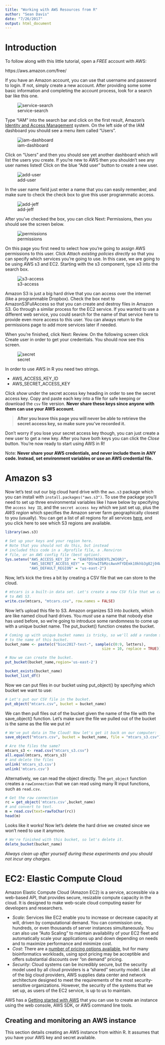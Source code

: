 ```yaml
---
title: "Working with AWS Resources from R"
author: "Sean Davis"
date: "7/26/2017"
output: html_document
---
```


# Introduction

To follow along with this little tutorial, open a *FREE* account with AWS:

https://aws.amazon.com/free/

If you have an Amazon account, you can use that username and password to login. If not, simply create a new account. After providing some some basic information and completing the account process, look for a search bar like this one.

![service-search](images/service-search.png)

Type “IAM” into the search bar and click on the first result, Amazon’s [Identity and Access Management](https://aws.amazon.com/iam/) system. On the left side of the IAM dashboard you should see a menu item called “Users”.

![iam-dashboard](images/iam-dashboard.png)

Click on “Users” and then you should see yet another dashboard which will list the users you create. If you’re new to AWS then you shouldn’t see any user names listed! Click on the blue “Add user” button to create a new user.

![add-user](images/add-user.png)

In the user name field just enter a name that you can easily remember, and make sure to check the check box to give this user programmatic access.

![add-jeff](images/add-jeff.png)

After you’ve checked the box, you can click Next: Permissions, then you should see the screen below.

![permissions](images/permissions.png)

On this page you first need to select how you’re going to assign AWS permissions to this user. Click *Attach existing policies directly* so that you can specify which services you’re going to use. In this case, we are going to be using AWS s3 and EC2. Starting with the s3 component, type s3 into the search box. 

![s3-access](images/s3-access.png)

Amazon S3 is just a big hard drive that you can access over the internet (like a programmable Dropbox). Check the box next to AmazonS3FullAccess so that you can create and destroy files in Amazon S3. Go through a similar process for the EC2 service. If you wanted to use a different web service, you could search for the name of that service here to provide even more access to this user. You can always return to the permissions page to add more services later if needed.

When you’re finished, click Next: Review. On the following screen click Create user in order to get your credentials. You should now see this screen.

![secret](images/secret.png)

In order to use AWS in R you need two strings. 

- AWS_ACCESS_KEY_ID
- AWS_SECRET_ACCESS_KEY

Click *show* under the secret access key heading in order to see the secret access key. Copy and paste each key into a file for safe keeping or download the `csv` file version. **Never share these keys since anyone with them can use your AWS account**. 

> **After you leave this page you will never be able to retrieve the secret access key, so make sure you’ve recorded it.** 

Don’t worry if you lose your secret access key though, you can just create a new user to get a new key. After you have both keys you can click the *Close* button. You’re now ready to start using AWS in R!

Note: **Never share your AWS credentials, and never include them in ANY code. Instead, set environment variables or use an AWS credential file.**

# Amazon s3

Now let’s test out our big cloud hard drive with the `aws.s3` package which you can install with `install.packages("aws.s3")`. To use the package you’ll need to set up three environmental variables like I have below by specifying the `access key ID`, and the `secret access key` which we just set up, plus the *AWS region* which specifies the Amazon server farm geographically closest to you (usually). You can get a list of all regions for all services [here](http://docs.aws.amazon.com/general/latest/gr/rande.html#s3_region), and you click here to see which S3 regions are available.


```r
library(aws.s3)
```

```r
# Set up your keys and your region here.
# Note that you should not do this, but instead
# included this code in a .Rprofile file, a .Renviron 
# file, or an AWS config file (best option).
Sys.setenv("AWS_ACCESS_KEY_ID" = "EA6TDV7ASDE9TL2WI6RJ",
           "AWS_SECRET_ACCESS_KEY" = "OSnwITbMzcAwvHfYDEmk10khb3g82j04Wj8Va4AA",
           "AWS_DEFAULT_REGION" = "us-east-2")
```

Now, let's kick the tires a bit by creating a CSV file that we can store to the cloud.

```r
# mtcars is a built-in data set. Let's create a new CSV file that we can upload
# to AWS S3.
write.csv(mtcars, "mtcars.csv", row.names = FALSE)
```

Now let’s upload this file to S3. Amazon organizes S3 into *buckets*, which are like named cloud hard drives. You *must* use a name that nobody else has used before, so we’re going to introduce some randomness to come up with a unique bucket name. The put_bucket() function creates the bucket.


```r
# Coming up with unique bucket names is tricky, so we'll add a random string
# to the name of this bucket.
bucket_name <- paste(c("bioc2017-test-", sample(c(0:9, letters), 
                                            size = 10, replace = TRUE)), collapse = "")

# Now we can create the bucket.
put_bucket(bucket_name,region='us-east-2')
```

```r
bucket_exists(bucket_name)
bucket_list_df()
```

Now we can put files in our bucket using put_object() by specifying which bucket we want to use:

```r
# Let's put our CSV file in the bucket.
put_object("mtcars.csv", bucket = bucket_name)
```

We can then pull files out of the bucket given the name of the file with the save_object() function. Let’s make sure the file we pulled out of the bucket is the same as the file we put in!

```r
# We've put data in The Cloud! Now let's get it back on our computer:
save_object("mtcars.csv", bucket = bucket_name, file = "mtcars_s3.csv")
```

```r
# Are the files the same?
mtcars_s3 <- read.csv("mtcars_s3.csv")
all.equal(mtcars, mtcars_s3)
# and delete the files
unlink('mtcars_s3.csv')
unlink('mtcars.csv')
```

Alternatively, we can read the object directly. The `get_object` function creates a `rawConnection` that we can read using many R input functions, such as `read.csv`.

```r
# Get the raw connection
rc = get_object('mtcars.csv',bucket_name)
# and convert to text.
m = read.csv(text=rawToChar(rc))
head(m)
```

Looks like it works! Now let’s delete the hard drive we created since we won’t need to use it anymore.

```r
# We're finished with this bucket, so let's delete it.
delete_bucket(bucket_name)
```

*Always clean up after yourself during these experiments and you should not incur any charges.*

# EC2: Elastic Compute Cloud

Amazon Elastic Compute Cloud (Amazon EC2) is a service, accessible via a web-based API, that provides secure, resizable compute capacity in the cloud. It is designed to make web-scale cloud computing easier for developers and researchers. 

- *Scale*: Services like EC2 enable you to increase or decrease capacity at will, driven by computational demand. You can commission one, hundreds, or even thousands of server instances simultaneously. You can also use "Auto Scaling" to maintain availability of your EC2 fleet and automatically scale your applications up and down depending on needs and to maximize performance and minimize cost. 
- *Cost*: There are a [number of pricing options available](https://aws.amazon.com/ec2/pricing/spot-instances/), but for many bioinformatics workloads, using spot pricing may be acceptible and offers substantial discounts over "on demand" pricing. 
- *Security*: Cloud systems can be incredibly secure, but the security model used by all cloud providers is a "shared" security model. Like all of the big cloud providers, AWS supplies data center and network architecture designed to meet the requirements of the most security-sensitive organizations. However, the security of the systems that we set up, as users of the EC2 service, is up to us to maintain. 

AWS has a [Getting started with AWS ](https://aws.amazon.com/ec2/getting-started/) that you can use to create an instance using the web console, AWS SDK, or AWS command line tools.

## Creating and monitoring an AWS instance

This section details creating an AWS instance from within R. It assumes that you have your AWS key and secret available.


